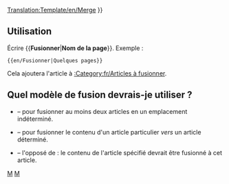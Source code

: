 <noinclude>[[Translation:Template/en/Merge]]</noinclude><noinclude>
</noinclude>
{{en/ambox| type  = move
| image = merge.png
| text  =  {{#IF: {{{1|}}} |
Il a été suggéré que le contenu de cet article et de ''[[:{{NAMESPACE}}:{{{1}}}|{{{1}}}]]'' soient <span class="plainlinks">[http://fr.wikipedia.org/wiki/Wikip%C3%A9dia:Pages_%C3%A0_fusionner fusionné]</span> dans un nouvel article. ([[:{{NAMESPACE}} talk:{{{1}}}|Discuter]]) | Aucun nom de page n'a été fourni, réglez ceci ou supprimez ce modèle
}} }}<includeonly>{{{2|[[Category:en/Articles à unifier|{{en/NOMDELAPAGE}}]]}}}</includeonly><noinclude>

==Utilisation==
Écrire <nowiki>{{</nowiki>'''Fusionner'''|'''Nom de la page'''<nowiki>}}</nowiki>. Exemple :
<pre>{{en/Fusionner|Quelques pages}}</pre>
Cela ajoutera l'article à [[:Category:fr/Articles à fusionner]].

==Quel modèle de fusion devrais-je utiliser ?==
* {{en/s|Fusionner/Fr}} &ndash; pour fusionner au moins deux articles en un emplacement indéterminé.
* {{en/s|FusionnerA/Fr}} &ndash; pour fusionner le contenu d'un article particulier ''vers'' un article déterminé.
* {{en/s|FusionnerDepuis/Fr}} &ndash; l'opposé de {{en/s|FusionnerA/Fr}} : le contenu de l'article spécifié devrait être fusionné à cet article.

[[Category:fr/Modèles|M]][[Category:fr/Infobox|M]]</noinclude>